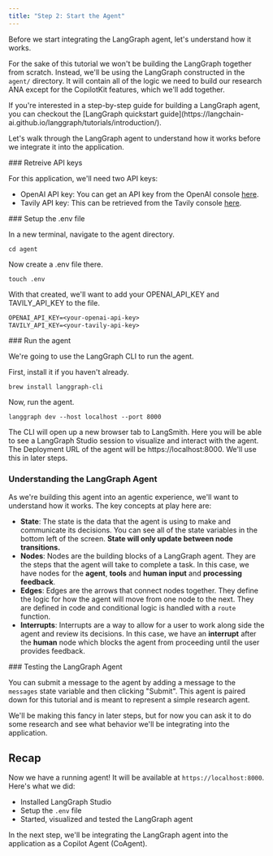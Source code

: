 ```yaml
---
title: "Step 2: Start the Agent"
---
```


Before we start integrating the LangGraph agent, let's understand how it works. 

For the sake of this tutorial we won't be building the LangGraph together from scratch. 
Instead, we'll be using the LangGraph constructed in the `agent/` directory. It will 
contain all of the logic we need to build our research ANA except for the CopilotKit
features, which we'll add together.

<Callout>
If you're interested in a step-by-step guide for building a LangGraph agent, you can checkout the 
[LangGraph quickstart guide](https://langchain-ai.github.io/langgraph/tutorials/introduction/).
</Callout>

Let's walk through the LangGraph agent to understand how it works before we integrate it into the application.

<Steps>
<Step>
### Retreive API keys

For this application, we'll need two API keys:
- OpenAI API key: You can get an API key from the OpenAI console [here](https://platform.openai.com/api-keys).
- Tavily API key: This can be retrieved from the Tavily console [here](https://tavily.com/).

</Step>
<Step>
### Setup the .env file

In a new terminal, navigate to the agent directory.

```shell
cd agent
```

Now create a .env file there.

```shell
touch .env
```

With that created, we'll want to add your OPENAI_API_KEY and TAVILY_API_KEY to the file.

```txt title=".env"
OPENAI_API_KEY=<your-openai-api-key>
TAVILY_API_KEY=<your-tavily-api-key>
```

</Step>
<Step>
### Run the agent

We're going to use the LangGraph CLI to run the agent.

First, install it if you haven't already.

```shell
brew install langgraph-cli
```

Now, run the agent.

```shell
langgraph dev --host localhost --port 8000
```

The CLI will open up a new browser tab to LangSmith. Here you will be able to see a LangGraph Studio session to visualize
and interact with the agent.
<Callout>
The Deployment URL of the agent will be https://localhost:8000. We'll use this in later steps.
</Callout>

<ImageZoom src="/images/coagents/tutorials/research-ana/lgs-overview.png" height={1000} width={1000} className="rounded-lg shadow-lg"/>

</Step>
<Step>

### Understanding the LangGraph Agent

As we're building this agent into an agentic experience, we'll want to understand how it works. The key concepts at play here are:

- **State**: The state is the data that the agent is using to make and communicate its decisions. You can see all of the state variables in the bottom left of the screen. **State will only update between node transitions.**
- **Nodes**: Nodes are the building blocks of a LangGraph agent. They are the steps that the agent will take to complete a task. In this case, we have nodes for the **agent**, **tools** and **human input** and **processing feedback**.
- **Edges**: Edges are the arrows that connect nodes together. They define the logic for how the agent will move from one node to the next. They are defined in code and conditional logic is handled with a `route` function.
- **Interrupts**: Interrupts are a way to allow for a user to work along side the agent and review its decisions. In this case, we have an **interrupt** after the **human** node which blocks the agent from proceeding until the user provides feedback.

</Step>
<Step>
### Testing the LangGraph Agent

You can submit a message to the agent by adding a message to the `messages` state variable and then clicking "Submit". This agent is paired
down for this tutorial and is meant to represent a simple research agent.

We'll be making this fancy in later steps, but for now you can ask it to do some research and see what behavior we'll be 
integrating into the application.
</Step>
</Steps>

## Recap
Now we have a running agent! It will be available at `https://localhost:8000`. Here's what we did:
- Installed LangGraph Studio
- Setup the `.env` file
- Started, visualized and tested the LangGraph agent

In the next step, we'll be integrating the LangGraph agent into the application as a Copilot Agent (CoAgent).